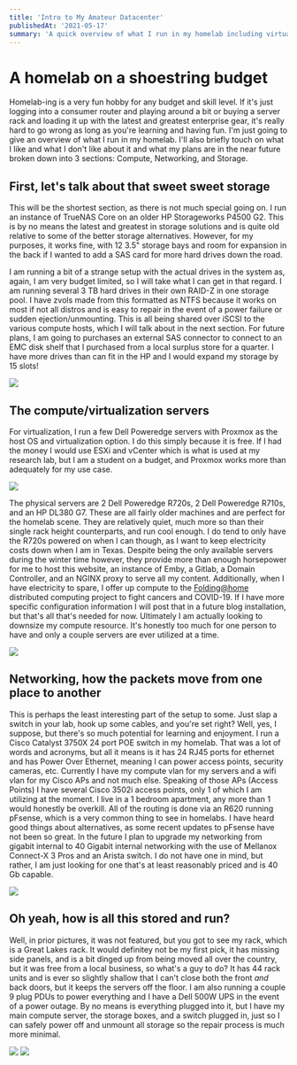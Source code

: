 ```yaml
---
title: 'Intro to My Amateur Datacenter'
publishedAt: '2021-05-17'
summary: 'A quick overview of what I run in my homelab including virtualization, shared storage, networking, and everything in between'
---
```


# A homelab on a shoestring budget

Homelab-ing is a very fun hobby for any budget and skill level. If it's just logging into a consumer router and playing around a bit or buying a server rack and loading it up with the latest and greatest enterprise gear, it's really hard to go wrong as long as you're learning and having fun. I'm just going to give an overview of what I run in my homelab. I'll also briefly touch on what I like and what I don't like about it and what my plans are in the near future broken down into 3 sections: Compute, Networking, and Storage.

## First, let's talk about that sweet sweet storage

This will be the shortest section, as there is not much special going on. I run an instance of TrueNAS Core on an older HP Storageworks P4500 G2. This is by no means the latest and greatest in storage solutions and is quite old relative to some of the better storage alternatives. However, for my purposes, it works fine, with 12 3.5" storage bays and room for expansion in the back if I wanted to add a SAS card for more hard drives down the road.

I am running a bit of a strange setup with the actual drives in the system as, again, I am very budget limited, so I will take what I can get in that regard. I am running several 3 TB hard drives in their own RAID-Z in one storage pool. I have zvols made from this formatted as NTFS because it works on most if not all distros and is easy to repair in the event of a power failure or sudden ejection/unmounting. This is all being shared over iSCSI to the various compute hosts, which I will talk about in the next section. For future plans, I am going to purchases an external SAS connector to connect to an EMC disk shelf that I purchased from a local surplus store for a quarter. I have more drives than can fit in the HP and I would expand my storage by 15 slots!

![](/static/images/blogposts/storage.png)

## The compute/virtualization servers

For virtualization, I run a few Dell Poweredge servers with Proxmox as the host OS and virtualization option. I do this simply because it is free. If I had the money I would use ESXi and vCenter which is what is used at my research lab, but I am a student on a budget, and Proxmox works more than adequately for my use case.

![](/static/images/blogposts/proxmox.png)

The physical servers are 2 Dell Poweredge R720s, 2 Dell Poweredge R710s, and an HP DL380 G7. These are all fairly older machines and are perfect for the homelab scene. They are relatively quiet, much more so than their single rack height counterparts, and run cool enough. I do tend to only have the R720s powered on when I can though, as I want to keep electricity costs down when I am in Texas. Despite being the only available servers during the winter time however, they provide more than enough horsepower for me to host this website, an instance of Emby, a Gitlab, a Domain Controller, and an NGINX proxy to serve all my content. Additionally, when I have electricity to spare, I offer up compute to the [Folding@home](https://foldingathome.org) distributed computing project to fight cancers and COVID-19. If I have more specific configuration information I will post that in a future blog installation, but that's all that's needed for now. Ultimately I am actually looking to downsize my compute resource. It's honestly too much for one person to have and only a couple servers are ever utilized at a time.

![](/static/images/blogposts/compute.png)

## Networking, how the packets move from one place to another

This is perhaps the least interesting part of the setup to some. Just slap a switch in your lab, hook up some cables, and you're set right? Well, yes, I suppose, but there's so much potential for learning and enjoyment. I run a Cisco Catalyst 3750X 24 port POE switch in my homelab. That was a lot of words and acronyms, but all it means is it has 24 RJ45 ports for ethernet and has Power Over Ethernet, meaning I can power access points, security cameras, etc. Currently I have my compute vlan for my servers and a wifi vlan for my Cisco APs and not much else. Speaking of those APs (Access Points) I have several Cisco 3502i access points, only 1 of which I am utilizing at the moment. I live in a 1 bedroom apartment, any more than 1 would honestly be overkill. All of the routing is done via an R620 running pFsense, which is a very common thing to see in homelabs. I have heard good things about alternatives, as some recent updates to pFsense have not been so great. In the future I plan to upgrade my networking from gigabit internal to 40 Gigabit internal networking with the use of Mellanox Connect-X 3 Pros and an Arista switch. I do not have one in mind, but rather, I am just looking for one that's at least reasonably priced and is 40 Gb capable.

![](/static/images/blogposts/switches.png)

## Oh yeah, how is all this stored and run?

Well, in prior pictures, it was not featured, but you got to see my rack, which is a Great Lakes rack. It would definitey not be my first pick, it has missing side panels, and is a bit dinged up from being moved all over the country, but it was free from a local business, so what's a guy to do? It has 44 rack units and is ever so slightly shallow that I can't close both the front _and_ back doors, but it keeps the servers off the floor. I am also running a couple 9 plug PDUs to power everything and I have a Dell 500W UPS in the event of a power outage. By no means is everything plugged into it, but I have my main compute server, the storage boxes, and a switch plugged in, just so I can safely power off and unmount all storage so the repair process is much more minimal.

![](/static/images/blogposts/rack.png)
![](/static/images/blogposts/power.png)
